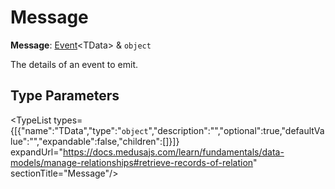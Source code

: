 
# Message

 **Message**: [Event](../workflows.Event/page.mdx)&#60;TData&#62; & `object`

The details of an event to emit.

## Type Parameters

<TypeList types={[{"name":"TData","type":"`object`","description":"","optional":true,"defaultValue":"","expandable":false,"children":[]}]} expandUrl="https://docs.medusajs.com/learn/fundamentals/data-models/manage-relationships#retrieve-records-of-relation" sectionTitle="Message"/>
